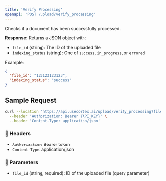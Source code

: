 ```yaml
---
title: 'Verify Processing'
openapi: 'POST /upload/verify_processing'
---
```


Checks if a document has been successfully processed.

**Response:**
Returns a JSON object with:
- `file_id` (string): The ID of the uploaded file
- `indexing_status` (string): One of `success`, `in_progress`, or `errored`

Example:
```json
{
  "file_id": "123123123123",
  "indexing_status": "success"
}
```

## Sample Request

```bash
curl --location 'https://api.usecortex.ai/upload/verify_processing?file_id={FILE_ID}' \
  --header 'Authorization: Bearer {API_KEY}' \
  --header 'Content-Type: application/json'
```

### 🔐 Headers
- `Authorization`: Bearer token
- `Content-Type`: application/json

### 🧾 Parameters
- `file_id` (string, required): ID of the uploaded file (query parameter)
